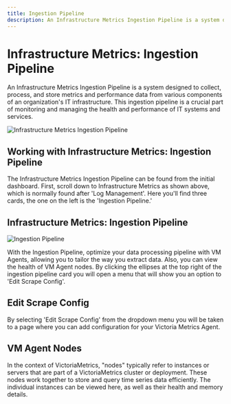 ```yaml
---
title: Ingestion Pipeline
description: An Infrastructure Metrics Ingestion Pipeline is a system designed to collect, process, and store metrics and performance data.
---
```


# Infrastructure Metrics: Ingestion Pipeline

An Infrastructure Metrics Ingestion Pipeline is a system designed to collect, 
process, and store metrics and performance data from various components of an 
organization's IT infrastructure. This ingestion pipeline is a crucial part of 
monitoring and managing the health and performance of IT systems and services.

![Infrastructure Metrics Ingestion Pipeline](@/images/help/infrastructure-metrics/infrastructure-metrics-stack.png)

## Working with Infrastructure Metrics: Ingestion Pipeline

The Infrastructure Metrics Ingestion Pipeline can be found from the initial 
dashboard. First, scroll down to Infrastructure Metrics as shown above, 
which is normally found after 'Log Management'. Here you'll find three 
cards, the one on the left is the 'Ingestion Pipeline.'

## Infrastructure Metrics: Ingestion Pipeline

![Ingestion Pipeline](@/images/help/infrastructure-metrics/ingestion-pipeline.png)

With the Ingestion Pipeline, optimize your data processing pipeline with 
VM Agents, allowing you to tailor the way you extract data. Also, you can 
view the health of VM Agent nodes. By clicking the ellipses at the top 
right of the ingestion pipeline card you will open a menu that will 
show you an option to 'Edit Scrape Config'.

## Edit Scrape Config

By selecting 'Edit Scrape Config' from the dropdown menu you will be taken 
to a page where you can add configuration for your Victoria Metrics Agent.

## VM Agent Nodes

In the context of VictoriaMetrics, "nodes" typically refer to instances or 
servers that are part of a VictoriaMetrics cluster or deployment. These 
nodes work together to store and query time series data efficiently. The 
individual instances can be viewed here, as well as their health and memory details.